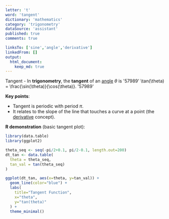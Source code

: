 ```yaml
---
letter: 't'
word: 'tangent'
dictionary: 'mathematics'
category: 'trigonometry'
dataSource: 'assistant'
published: true
comments: true

linksTo: ['sine','angle','derivative']
linkedFrom: []
output:
  html_document:
    keep_md: true
---
```




<a id="tangent">Tangent</a> - In **trigonometry**, the **tangent** of an [angle](#angle) $\theta$ is 
'57989'
\tan(\theta) = \frac{\sin(\theta)}{\cos(\theta)}.
'57989'

**Key points**:
- Tangent is periodic with period $\pi$.
- It relates to the slope of the line that touches a curve at a point (the [derivative](#derivative) concept).

**R demonstration** (basic tangent plot):


``` r
library(data.table)
library(ggplot2)

theta_seq <- seq(-pi/2+0.1, pi/2-0.1, length.out=200)
dt_tan <- data.table(
  theta = theta_seq,
  tan_val = tan(theta_seq)
)

ggplot(dt_tan, aes(x=theta, y=tan_val)) +
  geom_line(color="blue") +
  labs(
    title="Tangent Function",
    x="theta",
    y="tan(theta)"
  ) +
  theme_minimal()
```

<Figure src="/Users/work/Coding/derecksprojects/derecksnotes.com-playground/derecksnotes.com/client/src/app/dictionaries/mathematics/definitions/mathematics_trigonometry_t_tangent_files/figure-html/unnamed-chunk-1-1.png">
	
</Figure>
